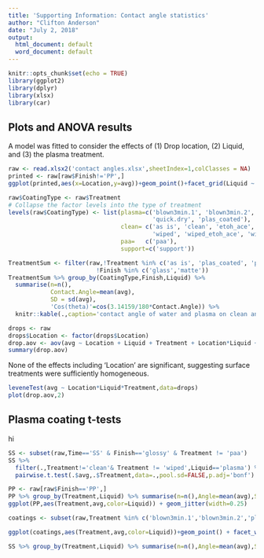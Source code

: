 ```yaml
---
title: 'Supporting Information: Contact angle statistics'
author: "Clifton Anderson"
date: "July 2, 2018"
output:
  html_document: default
  word_document: default
---
```


```r
knitr::opts_chunk$set(echo = TRUE)
library(ggplot2)
library(dplyr)
library(xlsx)
library(car)


```

## Plots and ANOVA results

A model was fitted to consider the effects of (1) Drop location, (2) Liquid, and (3) the plasma treatment.

```r

raw <- read.xlsx2('contact angles.xlsx',sheetIndex=1,colClasses = NA)
printed <- raw[raw$Finish!='PP',]
ggplot(printed,aes(x=Location,y=avg))+geom_point()+facet_grid(Liquid ~ Treatment)

raw$CoatingType <- raw$Treatment 
# Collapse the factor levels into the type of treatment
levels(raw$CoatingType) <- list(plasma=c('blown3min.1', 'blown3min.2',
                                         'quick.dry', 'plas_coated'),
                                clean= c('as is', 'clean', 'etoh_ace', 'washed',
                                         'wiped', 'wiped_etoh_ace', 'wiped_water'),
                                paa=   c('paa'),
                                support=c('support'))

TreatmentSum <- filter(raw,!Treatment %in% c('as is', 'plas_coated', 'paa', 'support', 'wiped_water') &
                         !Finish %in% c('glass','matte'))
TreatmentSum %>% group_by(CoatingType,Finish,Liquid) %>%
  summarise(n=n(),
            Contact.Angle=mean(avg),
            SD = sd(avg),
            'Cos(theta)'=cos(3.14159/180*Contact.Angle)) %>%
  knitr::kable(.,caption='contact angle of water and plasma on clean and plasma coated surfaces')

```

```r
drops <- raw
drops$Location <- factor(drops$Location)
drop.aov <- aov(avg ~ Location + Liquid + Treatment + Location*Liquid + Location*Treatment + Liquid*Treatment, data=drops)
summary(drop.aov)
```

None of the effects including 'Location' are significant, suggesting surface treatments were sufficiently homogeneous.


```r
leveneTest(avg ~ Location*Liquid*Treatment,data=drops)
plot(drop.aov,2)
```  

## Plasma coating t-tests
hi
```r
SS <- subset(raw,Time=='SS' & Finish=='glossy' & Treatment != 'paa')
SS %>% 
  filter(.,Treatment!='clean'& Treatment != 'wiped',Liquid=='plasma') %>%
  pairwise.t.test(.$avg,.$Treatment,data=.,pool.sd=FALSE,p.adj='bonf')
```

```r
PP <- raw[raw$Finish=='PP',]
PP %>% group_by(Treatment,Liquid) %>% summarise(n=n(),Angle=mean(avg),SD=sd(avg),Conf95=SD/sqrt(n)*qt(0.95,df=n-1),'Cos'=cos(Angle*3.14159/180))
ggplot(PP,aes(Treatment,avg,color=Liquid)) + geom_jitter(width=0.25)

```

```r
coatings <- subset(raw,Treatment %in% c('blown3min.1','blown3min.2','plas_coated','quick.dry'))

ggplot(coatings,aes(Treatment,avg,color=Liquid))+geom_point() + facet_wrap(~Finish)
```

```r
SS %>% group_by(Treatment,Liquid) %>% summarise(n=n(),Angle=mean(avg),SD=sd(avg),Conf95=SD/sqrt(n)*qt(0.95,df=n-1),'Cos'=cos(Angle*3.14159/180))
```
